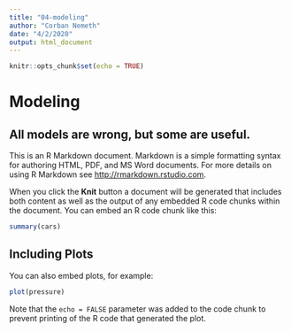 ```yaml
---
title: "04-modeling"
author: "Corban Nemeth"
date: "4/2/2020"
output: html_document
---
```


```r
knitr::opts_chunk$set(echo = TRUE)
```

# Modeling

## All models are wrong, but some are useful. 
This is an R Markdown document. Markdown is a simple formatting syntax for authoring HTML, PDF, and MS Word documents. For more details on using R Markdown see <http://rmarkdown.rstudio.com>.

When you click the **Knit** button a document will be generated that includes both content as well as the output of any embedded R code chunks within the document. You can embed an R code chunk like this:

```r
summary(cars)
```

## Including Plots

You can also embed plots, for example:

```r
plot(pressure)
```

Note that the `echo = FALSE` parameter was added to the code chunk to prevent printing of the R code that generated the plot.
